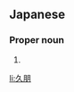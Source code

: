 ==Japanese==
{{ja-kanjitab|ひさ|とも|yomi=k}}

===Proper noun===
{{ja-pos|proper|ひさとも}}

# {{given name|male|lang=ja|sort=ひさとも}}

[[li:久朋]]